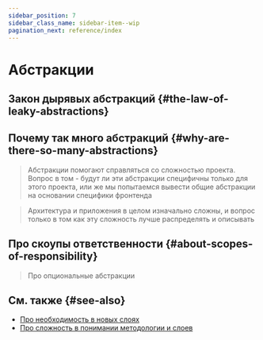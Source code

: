 ```yaml
---
sidebar_position: 7
sidebar_class_name: sidebar-item--wip
pagination_next: reference/index
---
```



# Абстракции

<WIP ticket="186" />

## Закон дырявых абстракций {#the-law-of-leaky-abstractions}

## Почему так много абстракций {#why-are-there-so-many-abstractions}

> Абстракции помогают справляться со сложностью проекта. Вопрос в том - будут ли эти абстракции специфичны только для этого проекта, или же мы попытаемся вывести общие абстракции на основании специфики фронтенда

> Архитектура и приложения в целом изначально сложны, и вопрос только в том как эту сложность лучше распределять и описывать

## Про скоупы ответственности {#about-scopes-of-responsibility}

> Про опциональные абстракции

## См. также {#see-also}
- [Про необходимость в новых слоях](https://t.me/feature_sliced/2801)
- [Про сложность в понимании методологии и слоев](https://t.me/feature_sliced/2619)
